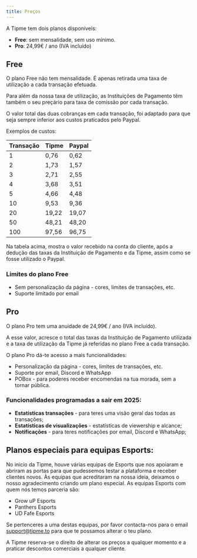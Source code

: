 ```yaml
---
title: Preços
---
```


A Tipme tem dois planos disponíveis:

- **Free**: sem mensalidade, sem uso mínimo.
- **Pro**: 24,99€ / ano (IVA incluído)

## Free

O plano Free não tem mensalidade. É apenas retirada uma taxa de utilização a cada transação efetuada.

Para além da nossa taxa de utilização, as Instituições de Pagamento têm também o seu preçário para taxa de comissão por cada transação.

O valor total das duas cobranças em cada transação, foi adaptado para que seja sempre inferior aos custos praticados pelo Paypal.

Exemplos de custos:

|  Transação | Tipme | Paypal |
|------------|-------|--------|
| 1          | 0,76  | 0,62   |
| 2          | 1,73  | 1,57   |
| 3          | 2,71  | 2,55   |
| 4          | 3,68  | 3,51   |
| 5          | 4,66  | 4,48   |
| 10         | 9,53  | 9,36   |
| 20         | 19,22 | 19,07  |
| 50         | 48,21 | 48,20  |
| 100        | 97,56 | 96,75  |

Na tabela acima, mostra o valor recebido na conta do cliente, após a dedução das taxas da Instituição de Pagamento e da Tipme, assim como se fosse utilizado o Paypal.

### Limites do plano Free

- Sem personalização da página - cores, limites de transações, etc.
- Suporte limitado por email

## Pro

O plano Pro tem uma anuidade de 24,99€ / ano (IVA incluído).

A esse valor, acresce o total das taxas da Instituição de Pagamento utilizada e a taxa de utilização da Tipme já referidas no plano Free a cada transação.

O plano Pro dá-te acesso a mais funcionalidades:

- Personalização da página - cores, limites de transações, etc.
- Suporte por email, Discord e WhatsApp
- POBox - para poderes receber encomendas na tua morada, sem a tornar pública.

### Funcionalidades programadas a sair em 2025:

- **Estatísticas transações** - para teres uma visão geral das todas as transações;
- **Estatísticas de visualizações** - estatísticas de viewership e alcance;
- **Notificações** - para teres notificações por email, Discord e WhatsApp;

## Planos especiais para equipas Esports:

No inicio da Tipme, houve várias equipas de Esports que nos apoiaram e abriram as portas para que pudessemos testar a plataforma e receber clientes novos. Às equipas que acreditaram na nossa ideia, deixamos o nosso agradecimento criando um plano especial. As equipas Esports com quem nós temos parceria são:

- Grow uP Esports
- Panthers Esports
- UD Fafe Esports

Se pertenceres a uma destas equipas, por favor contacta-nos para o email support@tipme.to para que te possamos alterar o teu plano.

A Tipme reserva-se o direito de alterar os preços a qualquer momento e a praticar descontos comerciais a qualquer cliente.
